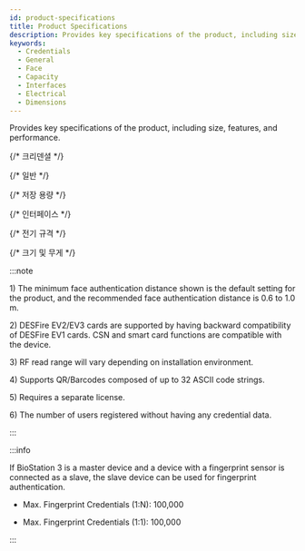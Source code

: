 ```yaml
---
id: product-specifications
title: Product Specifications
description: Provides key specifications of the product, including size, features, and performance.
keywords:
  - Credentials
  - General
  - Face
  - Capacity
  - Interfaces
  - Electrical
  - Dimensions
---
```


Provides key specifications of the product, including size, features, and performance.


{/* 크리덴셜 */}

<SpecSection data={specs.biostation3.credentials} />

{/* 일반 */}

<SpecSection data={specs.biostation3.general} />

{/* 저장 용량 */}

<SpecSection data={specs.biostation3.storage} />

{/* 인터페이스 */}

<SpecSectiin data={specs.biostation3.interface} />

{/* 전기 규격 */}

<SpecSection data={specs.biostation3.power} />

{/* 크기 및 무게 */}

<SpecSizeWieght data={specs.biostation3.size_weight} />

:::note

<Anno id='anno1'>1)</Anno> The minimum face authentication distance shown is the default setting for the product, and the recommended face authentication distance is 0.6 to 1.0 m.

<Anno id='anno2'>2)</Anno> DESFire EV2/EV3 cards are supported by having backward compatibility of DESFire EV1 cards. CSN and smart card functions are compatible with the device.

<Anno id='anno3'>3)</Anno> RF read range will vary depending on installation environment.

<Anno id='anno4'>4)</Anno> Supports QR/Barcodes composed of up to 32 ASCII code strings.

<Anno id='anno5'>5)</Anno> Requires a separate license.

<Anno id='anno6'>6)</Anno> The number of users registered without having any credential data.

:::

:::info

If BioStation 3 is a master device and a device with a fingerprint sensor is connected as a slave, the slave device can be used for fingerprint authentication.

* Max. Fingerprint Credentials (1:N): 100,000

* Max. Fingerprint Credentials (1:1): 100,000

:::
